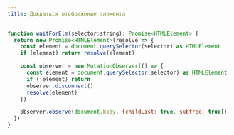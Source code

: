 ```yaml
---
title: Дождаться отображение элемента
---
```



``` js
function waitForElm(selector:string): Promise<HTMLElement> {
  return new Promise<HTMLElement>(resolve => {
    const element = document.querySelector(selector) as HTMLElement
    if (element) return resolve(element)

    const observer = new MutationObserver(() => {
      const element = document.querySelector(selector) as HTMLElement
      if (!element) return
      observer.disconnect()
      resolve(element)
    })

    observer.observe(document.body, {childList: true, subtree: true})
  })
}
```
